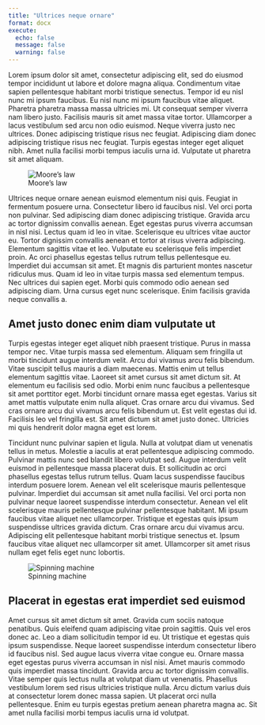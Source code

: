 ```yaml
---
title: "Ultrices neque ornare"
format: docx
execute: 
  echo: false
  message: false
  warning: false
---
```


Lorem ipsum dolor sit amet, consectetur adipiscing elit, sed do eiusmod tempor incididunt ut labore et dolore magna aliqua. Condimentum vitae sapien pellentesque habitant morbi tristique senectus. Tempor id eu nisl nunc mi ipsum faucibus. Eu nisl nunc mi ipsum faucibus vitae aliquet. Pharetra pharetra massa massa ultricies mi. Ut consequat semper viverra nam libero justo. Facilisis mauris sit amet massa vitae tortor. Ullamcorper a lacus vestibulum sed arcu non odio euismod. Neque viverra justo nec ultrices. Donec adipiscing tristique risus nec feugiat. Adipiscing diam donec adipiscing tristique risus nec feugiat. Turpis egestas integer eget aliquet nibh. Amet nulla facilisi morbi tempus iaculis urna id. Vulputate ut pharetra sit amet aliquam.

![Moore's law](images/unnamed-chunk-4-1.png)

Ultrices neque ornare aenean euismod elementum nisi quis. Feugiat in fermentum posuere urna. Consectetur libero id faucibus nisl. Vel orci porta non pulvinar. Sed adipiscing diam donec adipiscing tristique. Gravida arcu ac tortor dignissim convallis aenean. Eget egestas purus viverra accumsan in nisl nisi. Lectus quam id leo in vitae. Scelerisque eu ultrices vitae auctor eu. Tortor dignissim convallis aenean et tortor at risus viverra adipiscing. Elementum sagittis vitae et leo. Vulputate eu scelerisque felis imperdiet proin. Ac orci phasellus egestas tellus rutrum tellus pellentesque eu. Imperdiet dui accumsan sit amet. Et magnis dis parturient montes nascetur ridiculus mus. Quam id leo in vitae turpis massa sed elementum tempus. Nec ultrices dui sapien eget. Morbi quis commodo odio aenean sed adipiscing diam. Urna cursus eget nunc scelerisque. Enim facilisis gravida neque convallis a.

## Amet justo donec enim diam vulputate ut

Turpis egestas integer eget aliquet nibh praesent tristique. Purus in massa tempor nec. Vitae turpis massa sed elementum. Aliquam sem fringilla ut morbi tincidunt augue interdum velit. Arcu dui vivamus arcu felis bibendum. Vitae suscipit tellus mauris a diam maecenas. Mattis enim ut tellus elementum sagittis vitae. Laoreet sit amet cursus sit amet dictum sit. At elementum eu facilisis sed odio. Morbi enim nunc faucibus a pellentesque sit amet porttitor eget. Morbi tincidunt ornare massa eget egestas. Varius sit amet mattis vulputate enim nulla aliquet. Cras ornare arcu dui vivamus. Sed cras ornare arcu dui vivamus arcu felis bibendum ut. Est velit egestas dui id. Facilisis leo vel fringilla est. Sit amet dictum sit amet justo donec. Ultricies mi quis hendrerit dolor magna eget est lorem.

Tincidunt nunc pulvinar sapien et ligula. Nulla at volutpat diam ut venenatis tellus in metus. Molestie a iaculis at erat pellentesque adipiscing commodo. Pulvinar mattis nunc sed blandit libero volutpat sed. Augue interdum velit euismod in pellentesque massa placerat duis. Et sollicitudin ac orci phasellus egestas tellus rutrum tellus. Quam lacus suspendisse faucibus interdum posuere lorem. Aenean vel elit scelerisque mauris pellentesque pulvinar. Imperdiet dui accumsan sit amet nulla facilisi. Vel orci porta non pulvinar neque laoreet suspendisse interdum consectetur. Aenean vel elit scelerisque mauris pellentesque pulvinar pellentesque habitant. Mi ipsum faucibus vitae aliquet nec ullamcorper. Tristique et egestas quis ipsum suspendisse ultrices gravida dictum. Cras ornare arcu dui vivamus arcu. Adipiscing elit pellentesque habitant morbi tristique senectus et. Ipsum faucibus vitae aliquet nec ullamcorper sit amet. Ullamcorper sit amet risus nullam eget felis eget nunc lobortis.

![Spinning machine](images/spinning-1.jfif)

## Placerat in egestas erat imperdiet sed euismod

Amet cursus sit amet dictum sit amet. Gravida cum sociis natoque penatibus. Quis eleifend quam adipiscing vitae proin sagittis. Quis vel eros donec ac. Leo a diam sollicitudin tempor id eu. Ut tristique et egestas quis ipsum suspendisse. Neque laoreet suspendisse interdum consectetur libero id faucibus nisl. Sed augue lacus viverra vitae congue eu. Ornare massa eget egestas purus viverra accumsan in nisl nisi. Amet mauris commodo quis imperdiet massa tincidunt. Gravida arcu ac tortor dignissim convallis. Vitae semper quis lectus nulla at volutpat diam ut venenatis. Phasellus vestibulum lorem sed risus ultricies tristique nulla. Arcu dictum varius duis at consectetur lorem donec massa sapien. Ut placerat orci nulla pellentesque. Enim eu turpis egestas pretium aenean pharetra magna ac. Sit amet nulla facilisi morbi tempus iaculis urna id volutpat.
